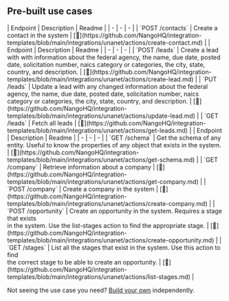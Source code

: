 
## Pre-built use cases

<AccordionGroup>


<Accordion title="Contacts">
| Endpoint | Description | Readme |
| - | - | - |
| `POST /contacts` | Create a contact in the system | [🔗](https://github.com/NangoHQ/integration-templates/blob/main/integrations/unanet/actions/create-contact.md) |
</Accordion>


<Accordion title="Leads">
| Endpoint | Description | Readme |
| - | - | - |
| `POST /leads` | Create a lead with with information about the federal agency, the name, due date, posted date, solicitation number, naics category or categories, the city, state, country, and description. | [🔗](https://github.com/NangoHQ/integration-templates/blob/main/integrations/unanet/actions/create-lead.md) |
| `PUT /leads` | Update a lead with any changed information about the federal agency, the name, due date, posted date, solicitation number, naics category or categories, the city, state, country, and description. | [🔗](https://github.com/NangoHQ/integration-templates/blob/main/integrations/unanet/actions/update-lead.md) |
| `GET /leads` | Fetch all leads | [🔗](https://github.com/NangoHQ/integration-templates/blob/main/integrations/unanet/actions/get-leads.md) |
</Accordion>


<Accordion title="Others">
| Endpoint | Description | Readme |
| - | - | - |
| `GET /schema` | Get the schema of any entity. Useful to know the properties of any object that exists in the system. | [🔗](https://github.com/NangoHQ/integration-templates/blob/main/integrations/unanet/actions/get-schema.md) |
| `GET /company` | Retrieve information about a company | [🔗](https://github.com/NangoHQ/integration-templates/blob/main/integrations/unanet/actions/get-company.md) |
| `POST /company` | Create a company in the system | [🔗](https://github.com/NangoHQ/integration-templates/blob/main/integrations/unanet/actions/create-company.md) |
| `POST /opportunity` | Create an opportunity in the system. Requires a stage that exists<br />in the system. Use the list-stages action to find the appropriate stage. | [🔗](https://github.com/NangoHQ/integration-templates/blob/main/integrations/unanet/actions/create-opportunity.md) |
| `GET /stages` | List all the stages that exist in the system. Use this action to find<br />the correct stage to be able to create an opportunity. | [🔗](https://github.com/NangoHQ/integration-templates/blob/main/integrations/unanet/actions/list-stages.md) |
</Accordion>

</AccordionGroup>

<Tip>Not seeing the use case you need? [Build your own](https://nango.dev/slack) independently.</Tip>
